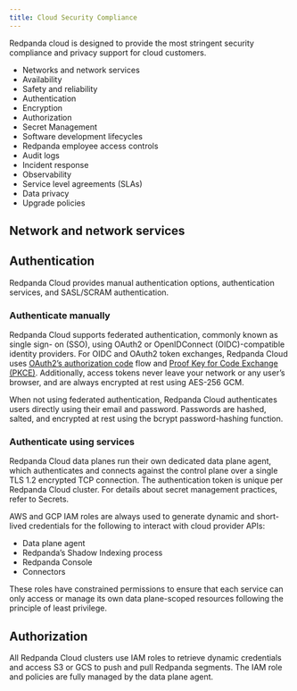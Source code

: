 ```yaml
---
title: Cloud Security Compliance
---
```


<head>
    <meta name="title" content="Redpanda Cloud Security Compliance  | Redpanda Docs"/>
    <meta name="description" content="Redpanda Cloud security adheres to the most stringent compliance rules and requirements."/>
</head>

Redpanda cloud is designed to provide the most stringent security compliance and
privacy support for cloud customers.

* Networks and network services
* Availability
* Safety and reliability
* Authentication
* Encryption
* Authorization
* Secret Management
* Software development lifecycles
* Redpanda employee access controls
* Audit logs
* Incident response
* Observability
* Service level agreements (SLAs)
* Data privacy
* Upgrade policies

## Network and network services

## Authentication

Redpanda Cloud provides manual authentication options, authentication
services, and SASL/SCRAM authentication.

### Authenticate manually

Redpanda Cloud supports federated authentication, commonly known as single sign-
on (SSO), using OAuth2 or OpenIDConnect (OIDC)-compatible identity providers. For
OIDC and OAuth2 token exchanges, Redpanda Cloud uses
[OAuth2’s authorization code](https://www.rfc-editor.org/rfc/rfc6749#section-4.1)
flow and [Proof Key for Code Exchange (PKCE)](https://www.rfc-editor.org/rfc/rfc7636).
Additionally, access tokens never leave your network or any user’s browser, and
are always encrypted at rest using AES-256 GCM.

When not using federated authentication, Redpanda Cloud authenticates users
directly using their email and password. Passwords are hashed, salted, and
encrypted at rest using the bcrypt password-hashing function.

### Authenticate using services

Redpanda Cloud data planes run their own dedicated data plane agent, which
authenticates and connects against the control plane over a single TLS 1.2
encrypted TCP connection. The authentication token is unique per Redpanda Cloud
cluster. For details about secret management practices, refer to Secrets.

AWS and GCP IAM roles are always used to generate dynamic and short-lived
credentials for the following to interact with cloud provider APIs:

* Data plane agent
* Redpanda’s Shadow Indexing process
* Redpanda Console
* Connectors

These roles have constrained permissions to ensure that each service can only
access or manage its own data plane-scoped resources following the principle of
least privilege.

## Authorization

All Redpanda Cloud clusters use IAM roles to retrieve dynamic credentials and
access S3 or GCS to push and pull Redpanda segments. The IAM role and policies
are fully managed by the data plane agent.
